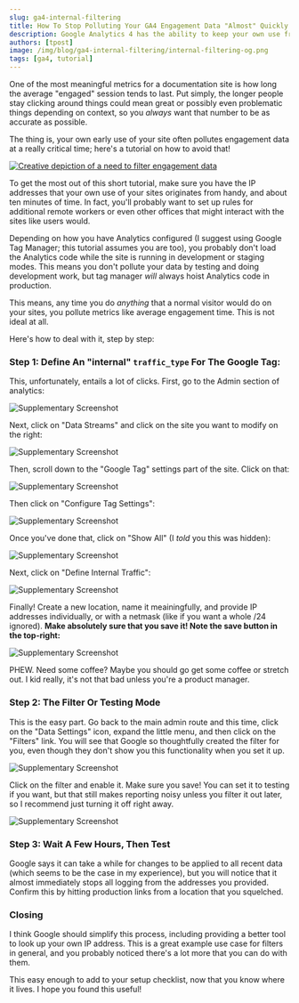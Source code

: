 ```yaml
---
slug: ga4-internal-filtering
title: How To Stop Polluting Your GA4 Engagement Data "Almost" Quickly 
description: Google Analytics 4 has the ability to keep your own use from polluting your engagement data. Surprisingly, this functionality is hard-to-find. Here's how!
authors: [tpost]
image: /img/blog/ga4-internal-filtering/internal-filtering-og.png
tags: [ga4, tutorial]
---
```


One of the most meaningful metrics for a documentation site is how long
the average "engaged" session tends to last. Put simply, the longer people
stay clicking around things could mean great or possibly even problematic
things depending on context, so you _always_ want that number to be as 
accurate as possible.

The thing is, your own early use of your site often pollutes engagement data 
at a really critical time; here's a tutorial on how to avoid that!

<a href="/blog/ga4-internal-filtering/">
    <img 
        src="/img/blog/ga4-internal-filtering/internal-filtering-og.png" 
        className="blogImage" 
        title="Imagine 'complicated' and then take away reason and accountability"
        alt="Creative depiction of a need to filter engagement data"    
    />
</a>

To get the most out of this short tutorial, make sure you have the IP addresses that 
your own use of your sites originates from handy, and about ten minutes of time. In fact,
you'll probably want to set up rules for additional remote workers or even other offices
that might interact with the sites like users would. 

<!--truncate-->

Depending on how you have Analytics configured (I suggest using Google Tag 
Manager; this tutorial assumes you are too), you probably don't load the Analytics 
code while the site is running in development or staging modes. This means
you don't pollute your data by testing and doing development work, but tag manager
_will_ always hoist Analytics code in production. 

This means, any time you do _anything_ that a normal visitor would do on your sites, 
you pollute metrics like average engagement time. This is not ideal at all. 

Here's how to deal with it, step by step:

### Step 1: Define An "internal" `traffic_type` For The Google Tag:

This, unfortunately, entails a lot of clicks. First, go to the Admin
section of analytics:

<img 
    src="/img/blog/ga4-internal-filtering/screenshot-1.png" 
    className="blogImage" 
    title="Screenshot"
    alt="Supplementary Screenshot"    
/>

Next, click on "Data Streams" and click on the site you want to modify
on the right:

<img 
    src="/img/blog/ga4-internal-filtering/screenshot-2.png" 
    className="blogImage" 
    title="Screenshot"
    alt="Supplementary Screenshot"    
/>

Then, scroll down to the "Google Tag" settings part of the site. Click on
that:

<img 
    src="/img/blog/ga4-internal-filtering/screenshot-3.png" 
    className="blogImage" 
    title="Screenshot"
    alt="Supplementary Screenshot"    
/>

Then click on "Configure Tag Settings":

<img 
    src="/img/blog/ga4-internal-filtering/screenshot-4.png" 
    className="blogImage" 
    title="Screenshot"
    alt="Supplementary Screenshot"    
/>

Once you've done that, click on "Show All" (I _told_ you this was hidden):

<img 
    src="/img/blog/ga4-internal-filtering/screenshot-5.png" 
    className="blogImage" 
    title="Screenshot"
    alt="Supplementary Screenshot"    
/>

Next, click on "Define Internal Traffic":

<img 
    src="/img/blog/ga4-internal-filtering/screenshot-6.png" 
    className="blogImage" 
    title="Screenshot"
    alt="Supplementary Screenshot"    
/>

Finally! Create a new location, name it meainingfully, and provide IP addresses 
individually, or with a netmask (like if you want a whole /24 ignored). **Make 
absolutely sure that you save it! Note the save button in the top-right:**

<img 
    src="/img/blog/ga4-internal-filtering/screenshot-7.png" 
    className="blogImage" 
    title="Screenshot"
    alt="Supplementary Screenshot"    
/>

PHEW. Need some coffee? Maybe you should go get some coffee or stretch out. I 
kid really, it's not that bad unless you're a product manager.  

### Step 2: The Filter Or Testing Mode

This is the easy part. Go back to the main admin route and this time, click on the 
"Data Settings" icon, expand the little menu, and then click on the "Filters" link. You 
will see that Google so thoughtfully created the filter for you, even though they don't 
show you this functionality when you set it up.

<img 
    src="/img/blog/ga4-internal-filtering/screenshot-8.png" 
    className="blogImage" 
    title="Screenshot"
    alt="Supplementary Screenshot"    
/>

Click on the filter and enable it. Make sure you save! You can set it to testing if you 
want, but that still makes reporting noisy unless you filter it out later, so I recommend
just turning it off right away. 

<img 
    src="/img/blog/ga4-internal-filtering/screenshot-9.png" 
    className="blogImage" 
    title="Screenshot"
    alt="Supplementary Screenshot"    
/>

### Step 3: Wait A Few Hours, Then Test

Google says it can take a while for changes to be applied to all recent data (which seems
to be the case in my experience), but you will notice that it almost immediately stops all
logging from the addresses you provided. Confirm this by hitting production links from a 
location that you squelched. 

### Closing

I think Google should simplify this process, including providing a better tool to 
look up your own IP address. This is a great example use case for filters in general, and 
you probably noticed there's a lot more that you can do with them. 

This easy enough to add to your setup checklist, now that you know where it lives. I hope you 
found this useful!